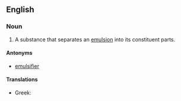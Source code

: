 ==English==

===Noun===
{{en-noun}}

# A substance that separates an [[emulsion]] into its constituent parts.

====Antonyms====
* [[emulsifier]]

====Translations====
{{trans-top|a substance that separates an emulsion into its constituent parts}}
* Greek: {{t|el|απογαλακτωματοποιητής|m|tr=apogalaktomatopoi'itís}}
{{trans-mid}}
{{trans-bottom}}